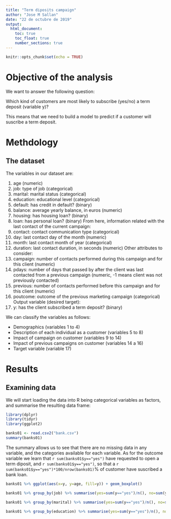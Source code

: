 ```yaml
---
title: "Term diposits campaign"
author: "Jose M Sallan"
date: "22 de octubre de 2019"
output: 
  html_document:
    toc: true
    toc_float: true
    number_sections: true
---
```


```r
knitr::opts_chunk$set(echo = TRUE)
```

# Objective of the analysis

We want to answer the following question:

Which kind of customers are most likely to subscribe (yes/no) a term deposit (variable y)?

This means that we need to build a model to predict if a customer will suscribe a term deposit.

# Methdology

## The dataset

The variables in our dataset are:

1. age (numeric)
2. job: type of job (categorical)
3. marital: marital status (categorical)
4. education: educational level (categorical)
5. default: has credit in default? (binary)
6. balance: average yearly balance, in euros (numeric) 
7. housing: has housing loan? (binary)
8. loan: has personal loan? (binary)
From here, information related with the last contact of the current campaign:
9. contact: contact communication type (categorical) 
10. day: last contact day of the month (numeric)
11. month: last contact month of year (categorical)
12. duration: last contact duration, in seconds (numeric)
Other attributes to consider:
13. campaign: number of contacts performed during this campaign and for this client (numeric)
14. pdays: number of days that passed by after the client was last contacted from a previous campaign (numeric, -1 means client was not previously contacted)
15. previous: number of contacts performed before this campaign and for this client (numeric)
16. poutcome: outcome of the previous marketing campaign (categorical)
Output variable (desired target):
17. y: has the client subscribed a term deposit? (binary)

We can classify the variables as follows:

* Demographics (variables 1 to 4)
* Description of each individual as a customer (variables 5 to 8)
* Impact of campaign on customer (variables 9 to 14)
* Impact of previous campaigns on customer (variables 14 a 16)
* Target variable (variable 17)

# Results

## Examining data

We will start loading the data into R being categorical variables as factors, and summarise the resulting data frame:

```r
library(dplyr)
library(tidyr)
library(ggplot2)
```


```r
banks01 <- read.csv2("bank.csv")
summary(banks01)
```

The summary allows us to see that there are no missing data in any variable, and the categories available for each variable. As for the outcome variable we learn that `r sum(banks01$y=="yes")` have requested to open a term diposit, and `r sum(banks01$y=="yes")`, so that a `r sum(banks01$y=="yes")*100/nrow(banks01)`% of customer have suscribed a bank loan.

```r
banks01 %>% ggplot(aes(x=y, y=age, fill=y)) + geom_boxplot()
```


```r
banks01 %>% group_by(job) %>% summarise(yes=sum(y=="yes")/n(), no=sum(y=="no")/n()) %>% gather(value, proportion, -job) %>% ggplot(aes(x=job, y=proportion, fill=value)) + geom_bar(stat = "identity") + theme_bw() + theme(axis.text.x = element_text(angle = 90, hjust = 1))
```

```r
banks01 %>% group_by(marital) %>% summarise(yes=sum(y=="yes")/n(), no=sum(y=="no")/n()) %>% gather(value, proportion, -marital) %>% ggplot(aes(x=marital, y=proportion, fill=value)) + geom_bar(stat = "identity") + theme_bw()
```

```r
banks01 %>% group_by(education) %>% summarise(yes=sum(y=="yes")/n(), no=sum(y=="no")/n()) %>% gather(value, proportion, -education) %>% ggplot(aes(x=education, y=proportion, fill=value)) + geom_bar(stat = "identity") + theme_bw()
```



